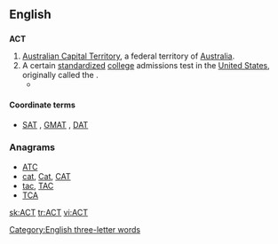 {{also|act|act.|Act.|ACT|A.C.T.|A. C. T.}}
==English==

==={{initialism-old|en}}===
'''ACT'''

# [[Australian Capital Territory]], a federal territory of [[Australia]].
# A certain [[standardized]] [[college]] admissions test in the [[United States]], originally called the {{term||American College Test}}.
#* {{projectlink|pedia|ACT (test)}}

====Coordinate terms====
* {{sense|American College Test}} [[SAT]] , [[GMAT]] , [[DAT]]

===Anagrams===
* [[ATC#English|ATC]]
* [[cat#English|cat]], [[Cat#English|Cat]], [[CAT#English|CAT]]
* [[tac#English|tac]], [[TAC#English|TAC]]
* [[TCA#English|TCA]]

[[Category:English three-letter words]]

[[sk:ACT]]
[[tr:ACT]]
[[vi:ACT]]